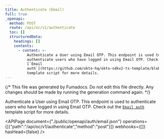 ```yaml
---
title: Authenticate (Email)
full: true
_openapi:
  method: POST
  route: /api/oc/v1/authenticate
  toc: []
  structuredData:
    headings: []
    contents:
      - content: >-
          Authenticate a User using Email OTP. This endpoint is used to
          authenticate users who have logged in using Email OTP. Check out the
          [`Email
          auth`](https://github.com/okto-hq/okto-sdkv2-ts-template/blob/main/src/api-template/auth/emailAuthenticate_template.ts)
          template script for more details.
---
```


{/* This file was generated by Fumadocs. Do not edit this file directly. Any changes should be made by running the generation command again. */}

Authenticate a User using Email OTP. This endpoint is used to authenticate users who have logged in using Email OTP. Check out the [`Email auth`](https://github.com/okto-hq/okto-sdkv2-ts-template/blob/main/src/api-template/auth/emailAuthenticate_template.ts) template script for more details.

<APIPage document={"./public/openapi/auth/email.json"} operations={[{"path":"/api/oc/v1/authenticate","method":"post"}]} webhooks={[]} hasHead={false} />